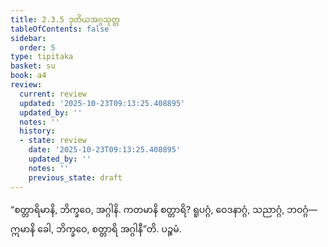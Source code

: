 ```yaml
---
title: 2.3.5 ဒုတိယအဂ္ဂသုတ္တ
tableOfContents: false
sidebar:
  order: 5
type: tipitaka
basket: su
book: a4
review:
  current: review
  updated: '2025-10-23T09:13:25.408895'
  updated_by: ''
  notes: ''
  history:
  - state: review
    date: '2025-10-23T09:13:25.408895'
    updated_by: ''
    notes: ''
    previous_state: draft
---
```



<ReviewStatus review={frontmatter.review} showDetails={true} />

<HypothesisAnnotation frontmatter={frontmatter} />

<DynamicBreadcrumb />

<Division number="75" book="a4" e="ch" v="15" p="391">

<Paragraph number="539" book="a4">
“စတ္တာရိမာနိ, ဘိက္ခဝေ, အဂ္ဂါနိ. ကတမာနိ စတ္တာရိ? ရူပဂ္ဂံ, ဝေဒနာဂ္ဂံ, သညာဂ္ဂံ, ဘဝဂ္ဂံ—  ဣမာနိ ခေါ, ဘိက္ခဝေ, စတ္တာရိ အဂ္ဂါနီ”တိ.

</Paragraph>
</Division>

<Paragraph number="540" type="center" book="a4">
ပဉ္စမံ.
</Paragraph>